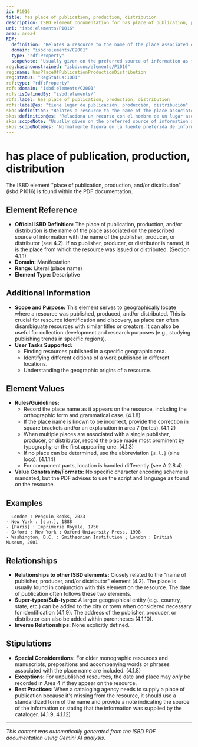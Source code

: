 ```yaml
---
id: P1016
title: has place of publication, production, distribution
description: ISBD element documentation for has place of publication, production, distribution
uri: "isbd:elements/P1016"
area: area4
RDF:
  definition: "Relates a resource to the name of the place associated on the prescribed source of information with the name of the publisher, producer or distributor."
  domain: "isbd:elements/C2001"
  type: "rdf:Property"
  scopeNote: "Usually given on the preferred source of information as the name of a city. If no publisher, producer or distributor is named, it is the place from which the resource was issued or distributed."
reg:hasUnconstrained: "isbd:unc/elements/P1016"
reg:name: hasPlaceOfPublicationProductionDistribution
reg:status: "RegStatus:1001"
rdf:type: "rdf:Property"
rdfs:domain: "isbd:elements/C2001"
rdfs:isDefinedBy: "isbd:elements/"
rdfs:label: has place of publication, production, distribution
rdfs:label@es: "tiene lugar de publicación, producción, distribución"
skos:definition: "Relates a resource to the name of the place associated on the prescribed source of information with the name of the publisher, producer or distributor."
skos:definition@es: "Relaciona un recurso con el nombre de un lugar asociado en la fuente de información prescrita con el nombre del editor, productor o distribuidor."
skos:scopeNote: "Usually given on the preferred source of information as the name of a city. If no publisher, producer or distributor is named, it is the place from which the resource was issued or distributed."
skos:scopeNote@es: "Normalmente figura en la fuente preferida de información como el nombre de una ciudad. Si no consta el nombre de ningún editor, productor o distribuidor, es el lugar en el cual el recurso se ha emitido o distribuido."
---
```

# has place of publication, production, distribution

The ISBD element "place of publication, production, and/or distribution" (isbd:P1016) is found within the PDF documentation.

## Element Reference

- **Official ISBD Definition:** The place of publication, production, and/or distribution is the name of the place associated on the prescribed source of information with the name of the publisher, producer, or distributor (see 4.2). If no publisher, producer, or distributor is named, it is the place from which the resource was issued or distributed. (Section 4.1.1)
- **Domain:** Manifestation 
- **Range:**  Literal (place name)
- **Element Type:**  Descriptive

## Additional Information

- **Scope and Purpose:** This element serves to geographically locate where a resource was published, produced, and/or distributed. This is crucial for resource identification and discovery, as place can often disambiguate resources with similar titles or creators. It can also be useful for collection development and research purposes (e.g., studying publishing trends in specific regions).
- **User Tasks Supported:**
    - Finding resources published in a specific geographic area.
    - Identifying different editions of a work published in different locations.
    - Understanding the geographic origins of a resource.

## Element Values

- **Rules/Guidelines:**
    - Record the place name as it appears on the resource, including the orthographic form and grammatical case. (4.1.8)
    - If the place name is known to be incorrect, provide the correction in square brackets and/or an explanation in area 7 (notes). (4.1.2)
    - When multiple places are associated with a single publisher, producer, or distributor, record the place made most prominent by typography, or the first appearing one. (4.1.3)
    - If no place can be determined, use the abbreviation `[s.l.]` (sine loco). (4.1.14)
    - For component parts, location is handled differently (see A.2.8.4).
- **Value Constraints/Formats:** No specific character encoding scheme is mandated, but the PDF advises to use the script and language as found on the resource.

## Examples

```
- London : Penguin Books, 2023
- New York : [s.n.], 1888
- [Paris] : Imprimerie Royale, 1756
- Oxford ; New York : Oxford University Press, 1998
- Washington, D.C. : Smithsonian Institution ; London : British Museum, 2001
```

## Relationships

- **Relationships to other ISBD elements:**  Closely related to the "name of publisher, producer, and/or distributor" element (4.2).  The place is usually found in conjunction with this element on the resource. The date of publication often follows these two elements.
- **Super-types/Sub-types:** A larger geographical entity (e.g., country, state, etc.) can be added to the city or town when considered necessary for identification (4.1.9).  The address of the publisher, producer, or distributor can also be added within parentheses (4.1.10).
- **Inverse Relationships:** None explicitly defined.


## Stipulations

- **Special Considerations:**  For older monographic resources and manuscripts, prepositions and accompanying words or phrases associated with the place name are included. (4.1.8)
- **Exceptions:** For unpublished resources, the date and place may *only* be recorded in Area 4 if they appear on the resource.
- **Best Practices:**  When a cataloging agency needs to supply a place of publication because it's missing from the resource, it should use a standardized form of the name and provide a note indicating the source of the information or stating that the information was supplied by the cataloger. (4.1.9, 4.1.12)


---

*This content was automatically generated from the ISBD PDF documentation using Gemini AI analysis.*
